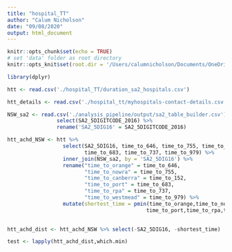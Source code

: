 ```yaml
---
title: "hospital_TT"
author: "Calum Nicholson"
date: "09/08/2020"
output: html_document
---
```


```r
knitr::opts_chunk$set(echo = TRUE)
# set 'data' folder as root directory
knitr::opts_knit$set(root.dir = '/Users/calumnicholson/Documents/OneDrive - UNSW/Dissertation/data/')

library(dplyr)
```

``` r
htt <- read.csv('./hospital_TT/duration_sa2_hospitals.csv')
```

``` r
htt_details <- read.csv('./hospital_tt/myhospitals-contact-details.csv')
```

``` r
NSW_sa2 <- read.csv('./analysis_pipeline/output/sa2_table_builder.csv') %>%
                select(SA2_5DIGITCODE_2016) %>%
                rename('SA2_5DIG16' = SA2_5DIGITCODE_2016)
```

``` r
htt_achd_NSW <- htt %>%
                  select(SA2_5DIG16, time_to_646, time_to_755, time_to_152, 
                         time_to_683, time_to_737, time_to_979) %>%
                  inner_join(NSW_sa2, by = 'SA2_5DIG16') %>%
                  rename("time_to_orange" = time_to_646,
                         "time_to_nowra" = time_to_755,
                         "time_to_canberra" = time_to_152,
                         "time_to_port" = time_to_683,
                         "time_to_rpa" = time_to_737,
                         "time_to_westmead" = time_to_979) %>%
                  mutate(shortest_time = pmin(time_to_orange,time_to_nowra,time_to_canberra,
                                             time_to_port,time_to_rpa,time_to_westmead))
        
```

``` r
htt_achd_dist <- htt_achd_NSW %>% select(-SA2_5DIG16, -shortest_time)

test <- lapply(htt_achd_dist,which.min)




```




